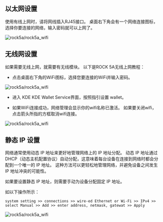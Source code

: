 ## 以太网设置

使用有线上网时，请将网线插入RJ45接口。 桌面右下角会有一个网络连接图标，选择你要连接的网络，输入密码就可以上网了。

![rock5a/rock5a_wifi](/img/rock5a/rock5a_ethernet.webp)

## 无线网设置

如果需要无线上网，就需要有无线模块。
以下是ROCK 5A无线上网教程：

- 点击桌面右下角的WiFi图标，选择您要连接的WiFi并输入密码。

![rock5a/rock5a_wifi](/img/rock5a/rock5a_wifi_1.webp)

- 进入 KDE KDE Wallet Service界面，按照指引设置 wallet。

- 如果WiFi连接成功，网络管理会显示你的wifi名称已激活。 如果要关闭wifi，点击箭头所指的方框取消wifi连接。

![rock5a/rock5a_wifi](/img/rock5a/rock5a_wifi_5.webp)

## 静态 IP 设置

网络通常使用动态 IP 地址来更好地管理网络上的 IP 地址分配。 动态 IP 地址通过 DHCP（动态主机配置协议）自动分配，这意味着每台设备在连接到网络时都会分配到一个唯一的 IP 地址。 这种方法可以更轻松地管理网络，并避免设备之间发生 IP 地址冲突的可能性。

如果要设置静态 IP 地址，则需要手动为设备分配固定 IP 地址。

如以下操作所示：

    system setting >> connections >> wire-ed Ethernet or Wi-Fi >> IPv4 >> select Manual >> Add >> enter address, netmask, gatewat >> Apply

![rock5a/rock5a_wifi](/img/rock5a/rock5a_static_ip.webp)

